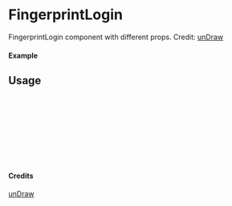 
<Meta of={FingerprintLogin} title="unDraw/FingerprintLogin" />

# FingerprintLogin

FingerprintLogin component with different props.
Credit: [unDraw](https://undraw.co/illustrations)

#### Example

<Canvas of={FingerprintLogin.Primary} />

## Usage

```ts
import { FingerprintLogin } from "yadl-ui";

const Example = () => {
  return (
      <FingerprintLogin />
  );
};

export default Example;
```

#### Credits
[unDraw](https://undraw.co/illustrations)
